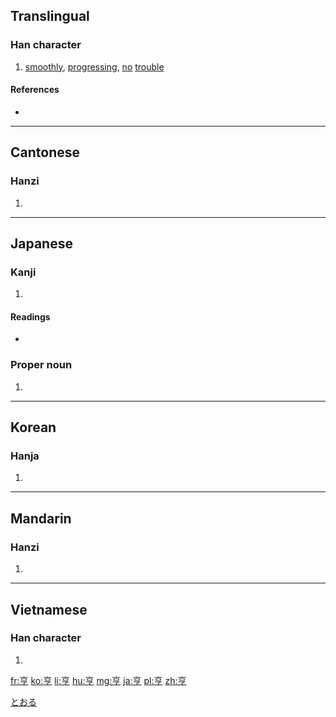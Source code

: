 {{also|享|亯}}

==Translingual==

===Han character===
{{Han char|rn=8|rad=亠|as=05|sn=7|four=0020<sub>7</sub>|canj=卜口弓弓 (YRNN)|ids=⿳[[亠]][[口]][[了]]}}

# [[smoothly]], [[progress]]ing, [[no]] [[trouble]]

====References====
* {{Han ref|kx=0088.120|dkj=00295|dj=0187.050|hdz=10284.030|uh=4EA8|ud=20136|bh=A6EB|bd=42731}}

----

==Cantonese==

===Hanzi===
{{yue-hanzi|jyut=hang1|y=hang1}}

# {{defn|lang=yue|sort=亠05}}

----

==Japanese==

===Kanji===
{{ja-kanji|grade=|rs=亠05}}

# {{defn|lang=ja|sort=亠05}}

====Readings====
* {{ja-readings|on=[[きょう]] (kyō), [[こう]] (kō), [[ほう]] (hō)|kun=[[たてまつる]] (tatematsuru), [[とおる]] (tooru)}}

===Proper noun===
{{ja-pos|k|proper|hira=とおる|rom=Tōru}}

# {{given name|male|lang=ja}}

[[Category:Japanese male given names|とおる]]

----

==Korean==

===Hanja===
{{ko-hanja|hangeul=[[형]], [[팽]]|rv=hyeong, paeng|mr=hyŏng, p'aeng}}

# {{defn|lang=ko|sort=亠05}}

----

==Mandarin==

===Hanzi===
{{cmn-hanzi|pin=[[hēng]] ([[heng1]])|wg=heng<sup>1</sup>}}

# {{defn|lang=cmn|sort=亠05}}

----

==Vietnamese==

===Han character===
{{vi-hantu|[[hanh]]|rs=亠05}}

# {{defn|lang=vi|sort=亠05}}

[[fr:亨]]
[[ko:亨]]
[[li:亨]]
[[hu:亨]]
[[mg:亨]]
[[ja:亨]]
[[pl:亨]]
[[zh:亨]]